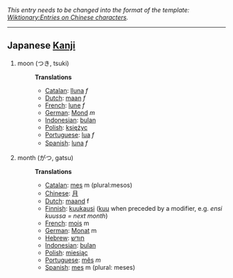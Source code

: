 ''This entry needs to be changed into the format of the template: [[Wiktionary:Entries on Chinese characters]].''

----

== Japanese [[Kanji]] ==

# moon (つき, tsuki)
#:'''Translations'''
#:*[[Catalan]]: [[lluna]] ''f''
#:*[[Dutch]]: [[maan]] ''f''
#:*[[French]]: [[lune]] ''f''
#:*[[German]]: [[Mond]] ''m''
#:*[[Indonesian]]: [[bulan]]
#:*[[Polish]]: [[księżyc]]
#:*[[Portuguese]]: [[lua]] ''f''
#:*[[Spanish]]: [[luna]] ''f''　
# month (がつ, gatsu)
#:'''Translations'''
#:*[[Catalan]]: [[mes]] m (plural:mesos)
#:*[[Chinese]]: [[月]]
#:*[[Dutch]]: [[maand]] f
#:*[[Finnish]]: [[kuukausi]] ([[kuu]] when preceded by a modifier, e.g. ''ensi kuussa = next month'')
#:*[[French]]: [[mois]] m
#:*[[German]]: [[Monat]] m
#:*[[Hebrew]]: [[חודש]]
#:*[[Indonesian]]: [[bulan]]
#:*[[Polish]]: [[miesiąc]]
#:*[[Portuguese]]: [[mês]] ''m''
#:*[[Spanish]]: [[mes]] m (plural: meses)